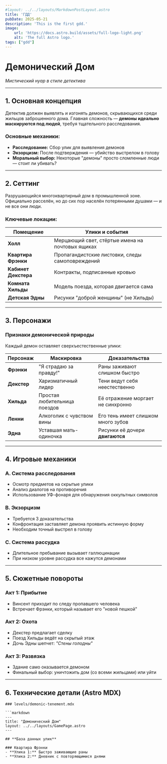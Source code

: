 ```yaml
---
#layout: ../../layouts/MarkdownPostLayout.astro
title: 'ГДД'
pubDate: 2025-05-21
description: 'This is the first gdd.'
image:
    url: 'https://docs.astro.build/assets/full-logo-light.png'
    alt: 'The full Astro logo.'
tags: ["gdd"]
---
```





# **Демонический Дом**
*Мистический нуар в стиле детектива*

---

## **1. Основная концепция**
Детектив должен выявлять и изгонять демонов, скрывающихся среди жильцов заброшенного дома. Главная сложность — **демоны идеально маскируются под людей**, требуя тщательного расследования.

### **Основные механики:**
- **Расследование:** Сбор улик для выявления демонов
- **Экзорцизм:** После подтверждения — убийство выстрелом в голову
- **Моральный выбор:** Некоторые "демоны" просто сломленные люди — стоит ли убивать?

---

## **2. Сеттинг**
Разрушающийся многоквартирный дом в промышленной зоне. Официально расселён, но до сих пор населён потерянными душами — и не все они люди.

### **Ключевые локации:**

| Помещение       | Улики и события |
|----------------|----------------|
| **Холл**       | Мерцающий свет, стёртые имена на почтовых ящиках |
| **Квартира Фрэнки** | Пропагандистские листовки, следы самоповреждений |
| **Кабинет Декстера** | Контракты, подписанные кровью |
| **Комната Хильды** | Модель поезда, которая двигается сама |
| **Детская Эдны** | Рисунки "доброй женщины" (не Хильды) |

---

## **3. Персонажи**

### **Признаки демонической природы**
Каждый демон оставляет сверхъестественные улики:

| Персонаж | Маскировка | Доказательства |
|----------|-----------|---------------|
| **Фрэнки** | "Я страдаю за правду!" | Раны заживают слишком быстро |
| **Декстер** | Харизматичный лидер | Тени ведут себя неестественно |
| **Хильда** | Простая любительница поездов | Её отражение моргает не синхронно |
| **Ленни** | Алкоголик с чувством вины | Его тень имеет слишком много зубов |
| **Эдна** | Уставшая мать-одиночка | Рисунки её дочери **двигаются** |

---

## **4. Игровые механики**

### **A. Система расследования**
- Осмотр предметов на скрытые улики
- Анализ диалогов на противоречия
- Использование УФ-фонаря для обнаружения оккультных символов

### **B. Экзорцизм**
- Требуется 3 доказательства
- Конфронтация заставляет демона проявить истинную форму
- Необходим точный выстрел в голову

### **C. Система рассудка**
- Длительное пребывание вызывает галлюцинации
- При низком уровне рассудка все кажутся демонами

---

## **5. Сюжетные повороты**

### **Акт 1: Прибытие**
- Винсент приходит по следу пропавшего человека
- Встречает Фрэнки, который называет его "новой пешкой"

### **Акт 2: Охота**
- Декстер предлагает сделку
- Поезд Хильды ведёт на скрытый этаж
- Дочь Эдны шепчет: *"Стены голодны"*

### **Акт 3: Развязка**
- Здание само оказывается демоном
- Финальный выбор: уничтожить дом (со всеми жильцами) или уйти

---

## **6. Технические детали (Astro MDX)**

```mdx
### levels/demonic-tenement.mdx

```markdown
---
title: "Демонический Дом"
layout: ../../layouts/GamePage.astro
---

## **База данных улик**

### Квартира Фрэнки
- **Улика 1:** Быстро заживающие раны
- **Улика 2:** Дневник с повторяющимися днями


